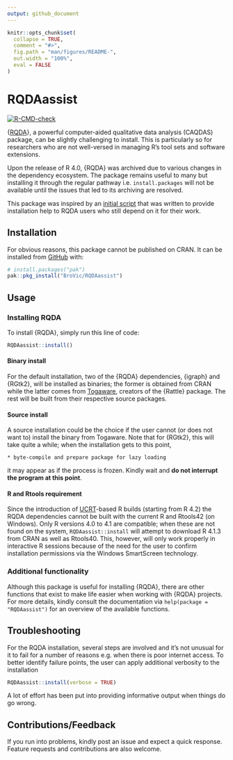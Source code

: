 ```yaml
---
output: github_document
---
```


<!-- README.md is generated from README.Rmd. Please edit that file -->

```r
knitr::opts_chunk$set(
  collapse = TRUE,
  comment = "#>",
  fig.path = "man/figures/README-",
  out.width = "100%",
  eval = FALSE
)
```

# RQDAassist

<!-- badges: start -->

[![R-CMD-check](https://github.com/BroVic/RQDAassist/actions/workflows/R-CMD-check-v2.yaml/badge.svg)](https://github.com/BroVic/RQDAassist/actions/workflows/R-CMD-check-2.yaml)
<!-- badges: end -->

{[RQDA](http://rqda.r-forge.r-project.org/)}, a powerful computer-aided qualitative data analysis (CAQDAS) package, can be slightly challenging to install. This is particularly so for researchers who are not well-versed in managing R's tool sets and software extensions.

Upon the release of R 4.0, {RQDA} was archived due to various changes in the dependency ecosystem. The package remains useful to many but installing it through the regular pathway i.e. `install.packages` will not be available until the issues that led to its archiving are resolved.

This package was inspired by an [initial script](https://gist.github.com/BroVic/7771e1e86df35f6410a3f586ea1ef6c6) that was written to provide installation help to RQDA users who still depend on it for their work.

## Installation
For obvious reasons, this package cannot be published on CRAN. It can be installed from [GitHub](https://github.com/BroVic/RQDAassist) with:

```r
# install.packages("pak")
pak::pkg_install("BroVic/RQDAassist")
```

## Usage
### Installing RQDA
To install {RQDA}, simply run this line of code:

```r
RQDAassist::install()
```

#### Binary install

For the default installation, two of the {RQDA} dependencies, {igraph} and {RGtk2}, will be installed as binaries; the former is obtained from CRAN while the latter comes from [Togaware](https://rattle.togaware.com/), creators of the {Rattle} package. The rest will be built from their respective source packages.

#### Source install
A source installation could be the choice if the user cannot (or does not want to) install the binary from Togaware. Note that for {RGtk2}, this will take quite a while; when the installation gets to this point,

    * byte-compile and prepare package for lazy loading

it may appear as if the process is frozen. Kindly wait and **do not interrupt the program at this point**.

#### R and Rtools requirement
Since the introduction of [UCRT](https://blog.r-project.org/2021/12/07/upcoming-changes-in-r-4.2-on-windows/)-based R builds (starting from R 4.2) the RQDA dependencies cannot be built with the current R and Rtools42 (on Windows). Only R versions 4.0 to 4.1 are compatible; when these are not found on the system, `RQDAassist::install` will attempt to download R 4.1.3 from CRAN as well as Rtools40. This, however, will only work properly in interactive R sessions because of the need for the user to confirm installation permissions via the Windows SmartScreen technology.

### Additional functionality
Although this package is useful for installing {RQDA}, there are other functions that exist to make life easier when working with {RQDA} projects. For more details, kindly consult the documentation via `help(package = "RQDAassist")` for an overview of the available functions.

## Troubleshooting
For the RQDA installation, several steps are involved and it's not unusual for it to fail for a number of reasons e.g. when there is poor internet access. To better identify failure points, the user can apply additional verbosity to the installation

```r
RQDAassist::install(verbose = TRUE)
```

A lot of effort has been put into providing informative output when things do go wrong.

## Contributions/Feedback
If you run into problems, kindly post an issue and expect a quick response. Feature requests and contributions are also welcome.
